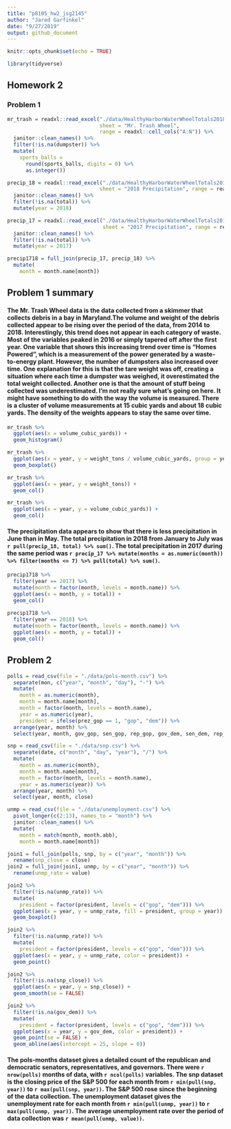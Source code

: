 ```yaml
---
title: "p8105_hw2_jsg2145"
author: "Jared Garfinkel"
date: "9/27/2019"
output: github_document
---
```


```r
knitr::opts_chunk$set(echo = TRUE)

library(tidyverse)
```

## Homework 2

### Problem 1

```r
mr_trash = readxl::read_excel("./data/HealthyHarborWaterWheelTotals2018-7-28.xlsx", 
                              sheet = "Mr. Trash Wheel", 
                              range = readxl::cell_cols("A:N")) %>% 
  janitor::clean_names() %>% 
  filter(!is.na(dumpster)) %>% 
  mutate(
    sports_balls = 
      round(sports_balls, digits = 0) %>% 
      as.integer())
```

```r
precip_18 = readxl::read_excel("./data/HealthyHarborWaterWheelTotals2018-7-28.xlsx",
                              sheet = "2018 Precipitation", range = readxl::cell_rows(2:14)) %>% 
  janitor::clean_names() %>% 
  filter(!is.na(total)) %>% 
  mutate(year = 2018)

precip_17 = readxl::read_excel("./data/HealthyHarborWaterWheelTotals2018-7-28.xlsx",
                               sheet = "2017 Precipitation", range = readxl::cell_rows(2:14)) %>% 
  janitor::clean_names() %>% 
  filter(!is.na(total)) %>% 
  mutate(year = 2017)
```

```r
precip1718 = full_join(precip_17, precip_18) %>% 
  mutate(
    month = month.name[month])
```

## Problem 1 summary



####  The Mr. Trash Wheel data is the data collected from a skimmer that collects debris in a bay in Maryland.The volume and weight of the debris collected appear to be rising over the period of the data, from 2014 to 2018. Interestingly, this trend does not appear in each category of waste. Most of the variables peaked in 2016 or simply tapered off after the first year. One variable that shows this increasing trend over time is "Homes Powered", which is a measurement of the power generated by a waste-to-energy plant. However, the number of dumpsters also increased over time. One explanation for this is that the tare weight was off, creating a situation where each time a dumpster was weighed, it overestimated the total weight collected. Another one is that the amount of stuff being collected was underestimated. I'm not really sure what's going on here. It might have something to do with the way the volume is measured. There is a cluster of volume measurements at 15 cubic yards and about 18 cubic yards. The density of the weights appears to stay the same over time.

```r
mr_trash %>% 
  ggplot(aes(x = volume_cubic_yards)) +
  geom_histogram()
```


```r
mr_trash %>% 
  ggplot(aes(x = year, y = weight_tons / volume_cubic_yards, group = year)) +
  geom_boxplot()
```


```r
mr_trash %>% 
  ggplot(aes(x = year, y = weight_tons)) +
  geom_col()
```

```r
mr_trash %>% 
  ggplot(aes(x = year, y = volume_cubic_yards)) +
  geom_col()
```

#### The precipitation data appears to show that there is less precipitation in June than in May. The total precipitation in 2018 from January to July was `r pull(precip_18, total) %>% sum()`. The total precipitation in 2017 during the same period was `r precip_17 %>% mutate(months = as.numeric(month)) %>% filter(months <= 7) %>% pull(total) %>% sum()`. 

```r
precip1718 %>% 
  filter(year == 2017) %>% 
  mutate(month = factor(month, levels = month.name)) %>% 
  ggplot(aes(x = month, y = total)) +
  geom_col()
  
precip1718 %>% 
  filter(year == 2018) %>% 
  mutate(month = factor(month, levels = month.name)) %>% 
  ggplot(aes(x = month, y = total)) +
  geom_col()
```

## Problem 2

```r
polls = read_csv(file = "./data/pols-month.csv") %>% 
  separate(mon, c("year", "month", "day"), "-") %>% 
  mutate(
    month = as.numeric(month),
    month = month.name[month],
    month = factor(month, levels = month.name),
    year = as.numeric(year),
    president = ifelse(prez_gop == 1, "gop", "dem")) %>% 
  arrange(year, month) %>% 
  select(year, month, gov_gop, sen_gop, rep_gop, gov_dem, sen_dem, rep_dem, president)
```

```r
snp = read_csv(file = "./data/snp.csv") %>% 
  separate(date, c("month", "day", "year"), "/") %>% 
  mutate(
    month = as.numeric(month),
    month = month.name[month],
    month = factor(month, levels = month.name),
    year = as.numeric(year)) %>% 
  arrange(year, month) %>% 
  select(year, month, close)
```

```r
unmp = read_csv(file = "./data/unemployment.csv") %>% 
  pivot_longer(c(2:13), names_to = "month") %>% 
  janitor::clean_names() %>% 
  mutate(
    month = match(month, month.abb), 
    month = month.name[month])
```

```r
join1 = full_join(polls, snp, by = c("year", "month")) %>% 
  rename(snp_close = close)
join2 = full_join(join1, unmp, by = c("year", "month")) %>% 
  rename(unmp_rate = value)
```

```r
join2 %>% 
  filter(!is.na(unmp_rate)) %>% 
  mutate(
    president = factor(president, levels = c("gop", "dem"))) %>% 
  ggplot(aes(x = year, y = unmp_rate, fill = president, group = year)) +
  geom_boxplot()
```

```r
join2 %>% 
  filter(!is.na(unmp_rate)) %>% 
  mutate(
    president = factor(president, levels = c("gop", "dem"))) %>% 
  ggplot(aes(x = year, y = unmp_rate, color = president)) +
  geom_point()
```


```r
join2 %>% 
  filter(!is.na(snp_close)) %>% 
  ggplot(aes(x = year, y = snp_close)) +
  geom_smooth(se = FALSE)
```

```r
join2 %>% 
  filter(!is.na(gov_dem)) %>% 
  mutate(
    president = factor(president, levels = c("gop", "dem"))) %>% 
  ggplot(aes(x = year, y = gov_dem, color = president)) +
  geom_point(se = FALSE) +
  geom_abline(aes(intercept = 25, slope = 0))
```

#### The pols-months dataset gives a detailed count of the republican and democratic senators, representatives, and governors. There were `r nrow(polls)` months of data, with `r ncol(polls)` variables. The snp dataset is the closing price of the S&P 500 for each month from `r min(pull(snp, year))` to `r max(pull(snp, year))`. The S&P 500 rose since the beginning of the data collection. The unemployment dataset gives the unemployment rate for each month from `r min(pull(unmp, year))` to `r max(pull(unmp, year))`. The average unemployment rate over the period of data collection was `r mean(pull(unmp, value))`.